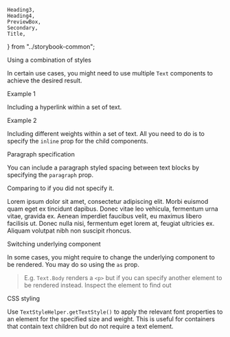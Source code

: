     Heading3,
    Heading4,
    PreviewBox,
    Secondary,
    Title,
} from "../storybook-common";

<Meta of={TextStories} />

<Title>Advanced Usage</Title>

<Heading3>Using a combination of styles</Heading3>

In certain use cases, you might need to use multiple `Text` components to achieve the desired result.

<Heading4>Example 1</Heading4>

Including a hyperlink within a set of text.

<Canvas of={TextStories.Combined} />

<Heading4>Example 2</Heading4>

Including different weights within a set of text. All you need to do is to specify the `inline` prop
for the child components.

<Canvas of={TextStories.Inline} />

<Heading3>Paragraph specification</Heading3>

You can include a paragraph styled spacing between text blocks by specifying the `paragraph` prop.

<Canvas of={TextStories.Paragraph} />

Comparing to if you did not specify it.

<Unstyled>
    <PreviewBox>
        <Text.Body>
            Lorem ipsum dolor sit amet, consectetur adipiscing elit. Morbi
            euismod quam eget ex tincidunt dapibus. Donec vitae leo vehicula,
            fermentum urna vitae, gravida ex.
        </Text.Body>
        <Text.Body>
            Aenean imperdiet faucibus velit, eu maximus libero facilisis ut.
            Donec nulla nisi, fermentum eget lorem at, feugiat ultricies ex.
            Aliquam volutpat nibh non suscipit rhoncus.
        </Text.Body>
    </PreviewBox>
</Unstyled>

<Heading3>Switching underlying component</Heading3>

In some cases, you might require to change the underlying component to be
rendered. You may do so using the `as` prop.

> E.g. `Text.Body` renders a `<p>` but if you can specify another element to be
> rendered instead. Inspect the element to find out

<Canvas of={TextStories.RenderAs} />

<Heading3>CSS styling</Heading3>

Use `TextStyleHelper.getTextStyle()` to apply the relevant font properties to
an element for the specified size and weight. This is useful for containers that
contain text children but do not require a text element.

```ts
import { TextStyleHelper } from "@lifesg/react-design-system/text";

export const ButtonContainer = styled.button`
    ${TextStyleHelper.getTextStyle("Body", "semibold")}
    padding: 0.5rem;
`;
```

<Canvas of={TextStories.TextStyleHelper} />
